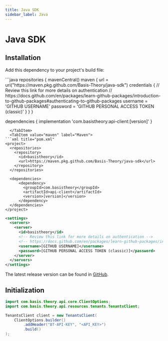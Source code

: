 ```yaml
---
title: Java SDK
sidebar_label: Java
---
```



# Java SDK

<GithubCard
  heading="Java SDK"
  icon={SDK.Java}
  organization="basis-theory"
  repository="java-sdk"
/>

## Installation

Add this dependency to your project's build file:

<Tabs className="bt-tabs" groupId="languages">
  <TabItem value="gradle" label="Gradle">
```java
repositories {
    mavenCentral()
    maven {
        url = uri("https://maven.pkg.github.com/Basis-Theory/java-sdk")
        credentials {
            // Review this link for more details on authentication
            // https://docs.github.com/en/packages/learn-github-packages/introduction-to-github-packages#authenticating-to-github-packages
            username = 'GITHUB USERNAME'
            password = 'GITHUB PERSONAL ACCESS TOKEN (classic)'
        }
    }
}

dependencies {
    implementation 'com.basistheory:api-client:[version]'
}
```
  </TabItem>
  <TabItem value="maven" label="Maven">
```xml title="pom.xml"
<project>
  <repositories>
    <repository>
      <id>basistheory</id>
      <url>https://maven.pkg.github.com/Basis-Theory/java-sdk</url>
    </repository>
  </repositories>

  <dependencies>
      <dependency>
        <groupId>com.basistheory</groupId>
        <artifactId>api-client</artifactId>
        <version>[version]</version>
      </dependency>
  </dependencies>
</project>
```
```xml title="settings.xml"
<settings>
  <servers>
    <server>
      <id>basistheory</id>
      <!-- Review this link for more details on authentication -->
      <!-- https://docs.github.com/en/packages/learn-github-packages/introduction-to-github-packages#authenticating-to-github-packages -->
      <username>[GITHUB USERNAME]</username>
      <password>[GITHUB PERSONAL ACCESS TOKEN (classic)]</password>
    </server>
  </servers>
</settings>
```
  </TabItem>
</Tabs>

The latest release version can be found in [GitHub](https://github.com/Basis-Theory/java-sdk/tags).

## Initialization

```java
import com.basis.theory.api.core.ClientOptions;
import com.basis.theory.api.resources.tenants.TenantsClient;

TenantsClient client = new TenantsClient(
    ClientOptions.builder()
        .addHeader("BT-API-KEY", "<API_KEY>")
        .build()
);
```

